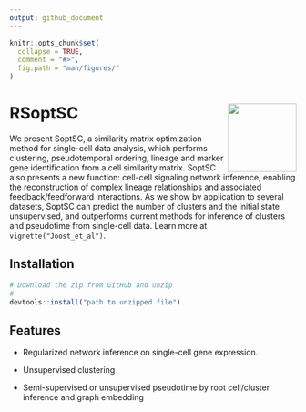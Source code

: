 ```yaml
---
output: github_document
---
```


<!-- README.md is generated from README.Rmd. Please edit that file -->

```r
knitr::opts_chunk$set(
  collapse = TRUE,
  comment = "#>",
  fig.path = "man/figures/"
)
```

# RSoptSC <img src="man/figures/logo.png" align="right" alt="" width="120" />

We present SoptSC, a similarity matrix optimization method for single-cell data analysis, which performs clustering, pseudotemporal ordering, lineage and marker gene identification from a cell similarity matrix. SoptSC also presents a new function: cell-cell signaling network inference, enabling the reconstruction of complex lineage relationships and associated feedback/feedforward interactions. As we show by application to several datasets, SoptSC can predict the number of clusters and the initial state unsupervised, and outperforms current methods for inference of clusters and pseudotime from single-cell data.  Learn more at `vignette("Joost_et_al")`.

## Installation

```r
# Download the zip from GitHub and unzip
# 
devtools::install("path to unzipped file")
```


## Features

* Regularized network inference on single-cell gene expression.

* Unsupervised clustering

* Semi-supervised or unsupervised pseudotime by root cell/cluster inference and graph embedding 
